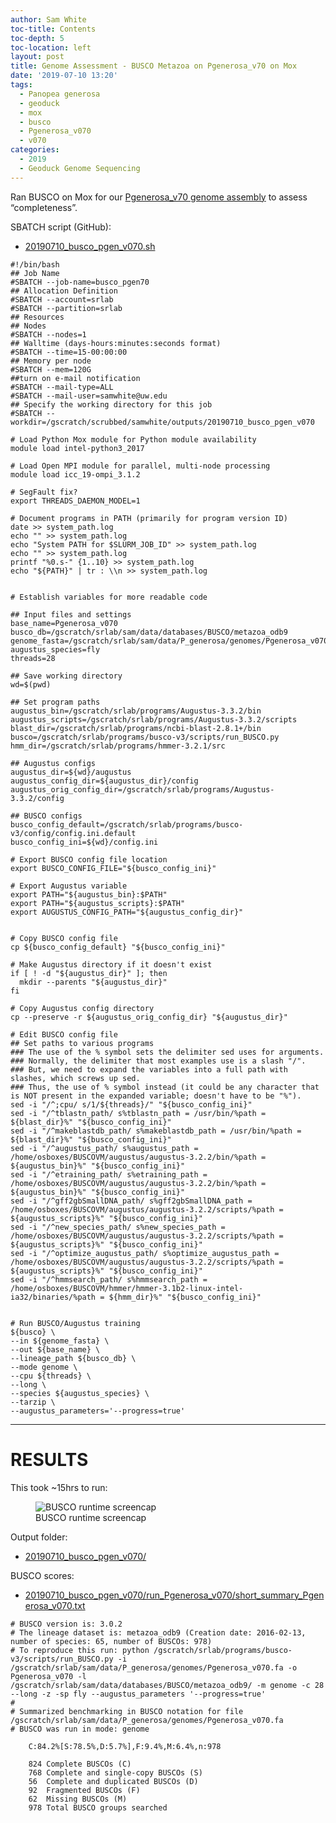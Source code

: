 ```yaml
---
author: Sam White
toc-title: Contents
toc-depth: 5
toc-location: left
layout: post
title: Genome Assessment - BUSCO Metazoa on Pgenerosa_v70 on Mox
date: '2019-07-10 13:20'
tags:
  - Panopea generosa
  - geoduck
  - mox
  - busco
  - Pgenerosa_v070
  - v070
categories:
  - 2019
  - Geoduck Genome Sequencing
---
```

Ran BUSCO on Mox for our [Pgenerosa_v70 genome assembly](https://github.com/RobertsLab/resources/wiki/Genomic-Resources#genome-2) to assess "completeness".

SBATCH script (GitHub):

- [20190710_busco_pgen_v070.sh](https://github.com/RobertsLab/sams-notebook/blob/master/sbatch_scripts/20190710_busco_pgen_v070.sh)

```shell
#!/bin/bash
## Job Name
#SBATCH --job-name=busco_pgen70
## Allocation Definition
#SBATCH --account=srlab
#SBATCH --partition=srlab
## Resources
## Nodes
#SBATCH --nodes=1
## Walltime (days-hours:minutes:seconds format)
#SBATCH --time=15-00:00:00
## Memory per node
#SBATCH --mem=120G
##turn on e-mail notification
#SBATCH --mail-type=ALL
#SBATCH --mail-user=samwhite@uw.edu
## Specify the working directory for this job
#SBATCH --workdir=/gscratch/scrubbed/samwhite/outputs/20190710_busco_pgen_v070

# Load Python Mox module for Python module availability
module load intel-python3_2017

# Load Open MPI module for parallel, multi-node processing
module load icc_19-ompi_3.1.2

# SegFault fix?
export THREADS_DAEMON_MODEL=1

# Document programs in PATH (primarily for program version ID)
date >> system_path.log
echo "" >> system_path.log
echo "System PATH for $SLURM_JOB_ID" >> system_path.log
echo "" >> system_path.log
printf "%0.s-" {1..10} >> system_path.log
echo "${PATH}" | tr : \\n >> system_path.log


# Establish variables for more readable code

## Input files and settings
base_name=Pgenerosa_v070
busco_db=/gscratch/srlab/sam/data/databases/BUSCO/metazoa_odb9
genome_fasta=/gscratch/srlab/sam/data/P_generosa/genomes/Pgenerosa_v070.fa
augustus_species=fly
threads=28

## Save working directory
wd=$(pwd)

## Set program paths
augustus_bin=/gscratch/srlab/programs/Augustus-3.3.2/bin
augustus_scripts=/gscratch/srlab/programs/Augustus-3.3.2/scripts
blast_dir=/gscratch/srlab/programs/ncbi-blast-2.8.1+/bin
busco=/gscratch/srlab/programs/busco-v3/scripts/run_BUSCO.py
hmm_dir=/gscratch/srlab/programs/hmmer-3.2.1/src

## Augustus configs
augustus_dir=${wd}/augustus
augustus_config_dir=${augustus_dir}/config
augustus_orig_config_dir=/gscratch/srlab/programs/Augustus-3.3.2/config

## BUSCO configs
busco_config_default=/gscratch/srlab/programs/busco-v3/config/config.ini.default
busco_config_ini=${wd}/config.ini

# Export BUSCO config file location
export BUSCO_CONFIG_FILE="${busco_config_ini}"

# Export Augustus variable
export PATH="${augustus_bin}:$PATH"
export PATH="${augustus_scripts}:$PATH"
export AUGUSTUS_CONFIG_PATH="${augustus_config_dir}"


# Copy BUSCO config file
cp ${busco_config_default} "${busco_config_ini}"

# Make Augustus directory if it doesn't exist
if [ ! -d "${augustus_dir}" ]; then
  mkdir --parents "${augustus_dir}"
fi

# Copy Augustus config directory
cp --preserve -r ${augustus_orig_config_dir} "${augustus_dir}"

# Edit BUSCO config file
## Set paths to various programs
### The use of the % symbol sets the delimiter sed uses for arguments.
### Normally, the delimiter that most examples use is a slash "/".
### But, we need to expand the variables into a full path with slashes, which screws up sed.
### Thus, the use of % symbol instead (it could be any character that is NOT present in the expanded variable; doesn't have to be "%").
sed -i "/^;cpu/ s/1/${threads}/" "${busco_config_ini}"
sed -i "/^tblastn_path/ s%tblastn_path = /usr/bin/%path = ${blast_dir}%" "${busco_config_ini}"
sed -i "/^makeblastdb_path/ s%makeblastdb_path = /usr/bin/%path = ${blast_dir}%" "${busco_config_ini}"
sed -i "/^augustus_path/ s%augustus_path = /home/osboxes/BUSCOVM/augustus/augustus-3.2.2/bin/%path = ${augustus_bin}%" "${busco_config_ini}"
sed -i "/^etraining_path/ s%etraining_path = /home/osboxes/BUSCOVM/augustus/augustus-3.2.2/bin/%path = ${augustus_bin}%" "${busco_config_ini}"
sed -i "/^gff2gbSmallDNA_path/ s%gff2gbSmallDNA_path = /home/osboxes/BUSCOVM/augustus/augustus-3.2.2/scripts/%path = ${augustus_scripts}%" "${busco_config_ini}"
sed -i "/^new_species_path/ s%new_species_path = /home/osboxes/BUSCOVM/augustus/augustus-3.2.2/scripts/%path = ${augustus_scripts}%" "${busco_config_ini}"
sed -i "/^optimize_augustus_path/ s%optimize_augustus_path = /home/osboxes/BUSCOVM/augustus/augustus-3.2.2/scripts/%path = ${augustus_scripts}%" "${busco_config_ini}"
sed -i "/^hmmsearch_path/ s%hmmsearch_path = /home/osboxes/BUSCOVM/hmmer/hmmer-3.1b2-linux-intel-ia32/binaries/%path = ${hmm_dir}%" "${busco_config_ini}"


# Run BUSCO/Augustus training
${busco} \
--in ${genome_fasta} \
--out ${base_name} \
--lineage_path ${busco_db} \
--mode genome \
--cpu ${threads} \
--long \
--species ${augustus_species} \
--tarzip \
--augustus_parameters='--progress=true'
```
---

# RESULTS

This took ~15hrs to run:

![BUSCO runtime screencap](https://github.com/RobertsLab/sams-notebook/blob/master/images/screencaps/20190710_busco_pgen70_runtime.png?raw=true)

Output folder:

- [20190710_busco_pgen_v070/](https://gannet.fish.washington.edu/Atumefaciens/20190710_busco_pgen_v070/)

BUSCO scores:

- [20190710_busco_pgen_v070/run_Pgenerosa_v070/short_summary_Pgenerosa_v070.txt](https://gannet.fish.washington.edu/Atumefaciens/20190710_busco_pgen_v070/run_Pgenerosa_v070/short_summary_Pgenerosa_v070.txt)

```
# BUSCO version is: 3.0.2
# The lineage dataset is: metazoa_odb9 (Creation date: 2016-02-13, number of species: 65, number of BUSCOs: 978)
# To reproduce this run: python /gscratch/srlab/programs/busco-v3/scripts/run_BUSCO.py -i /gscratch/srlab/sam/data/P_generosa/genomes/Pgenerosa_v070.fa -o Pgenerosa_v070 -l /gscratch/srlab/sam/data/databases/BUSCO/metazoa_odb9/ -m genome -c 28 --long -z -sp fly --augustus_parameters '--progress=true'
#
# Summarized benchmarking in BUSCO notation for file /gscratch/srlab/sam/data/P_generosa/genomes/Pgenerosa_v070.fa
# BUSCO was run in mode: genome

	C:84.2%[S:78.5%,D:5.7%],F:9.4%,M:6.4%,n:978

	824	Complete BUSCOs (C)
	768	Complete and single-copy BUSCOs (S)
	56	Complete and duplicated BUSCOs (D)
	92	Fragmented BUSCOs (F)
	62	Missing BUSCOs (M)
	978	Total BUSCO groups searched
```
